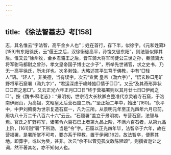 ```yaml
---
---
---
```

title: 《徐法智墓志》考[158]
---




志，其名惟云“字法智，高平金乡人也”；姓在首行，存下半，似徐字。《元和姓纂》[159]有东阳徐氏，云“偃王之后，汉徐衡徙高平，孙饶又徙东阳”，则法智似即其后。惟又云“徐州牧，金乡君骆王之后，晋车骑大将军司徒公三世之孙，秦骠骑大将军驸马都尉之曾孙，孝文皇帝国子博士之少子”，所举先世诸官，求之史书，乃无一高平徐氏，所未详也。次多剥蚀，大略述其平生笃于佛教，中有“□轻人”语。“轻人”，非美德，当有误字。次云“宣武 皇帝（泐六字）”，“悟玄眇□用旷野将军石窟署（泐九字）”，“君运深虑于峗峰抽□情于□□”。又云“及其奇形异状□□君之思□”。又云正光六年正月□□日“终于营福署则以其月廿七日□伊阙之□”。按《魏书·释老志》：“景明初，世宗诏大长秋卿白整准代京灵岩寺石窟，于洛南伊阙山，为高祖，文昭皇太后营石窟二所。”“至正始二年中，始出”[160]。“永平中，中尹刘腾奏为世宗复造石窟一，凡为三所。从景明元年至正光四年六月已前，用功八十万二千八百六十六”云云。“石窟署”盖立于景明初，专营石窟，法智与焉。官氏之旷野将军，诸署令六百石已上者第九品上阶，不满六百石者，从第九品上阶，[161]则“署”下所泐，当是“令”字。石窟以正光四年毕，法智卒于六年，故在营福署，是署所掌不可考，要亦系于释教，置于伊阙[162]，故法智卒，便葬其地。即葬字，或以为癸，甚非。次云“余不以管见孤文敢陈陋颂”，则撰者逊让之词，然不著其名，亦不知何人也。